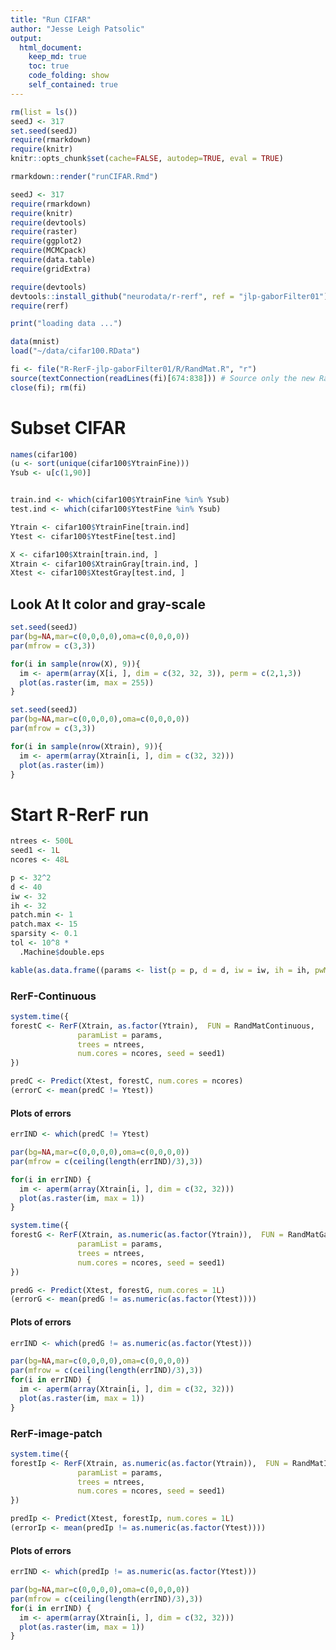 ```yaml
---
title: "Run CIFAR"
author: "Jesse Leigh Patsolic"
output: 
  html_document:
    keep_md: true
    toc: true
    code_folding: show
    self_contained: true
---
```


<!--
### ### INITIAL COMMENTS HERE ###
###
### Jesse Leigh Patsolic 
### 2018 <jpatsolic@jhu.edu>
### S.D.G 
#
-->

```r
rm(list = ls())
seedJ <- 317
set.seed(seedJ)
require(rmarkdown)
require(knitr)
knitr::opts_chunk$set(cache=FALSE, autodep=TRUE, eval = TRUE)

rmarkdown::render("runCIFAR.Rmd")
```

<style type="text/css">
.table {
    width: 40%;
}
tr:hover {background-color:#f5f5f5;}
</style>

```r
seedJ <- 317
require(rmarkdown)
require(knitr)
require(devtools)
require(raster)
require(ggplot2)
require(MCMCpack)
require(data.table)
require(gridExtra)

require(devtools)
devtools::install_github("neurodata/r-rerf", ref = "jlp-gaborFilter01")
require(rerf)

print("loading data ...")

data(mnist)
load("~/data/cifar100.RData")

fi <- file("R-RerF-jlp-gaborFilter01/R/RandMat.R", "r")
source(textConnection(readLines(fi)[674:838])) # Source only the new RandMatGabor function
close(fi); rm(fi)
```


# Subset CIFAR

```r
names(cifar100)
(u <- sort(unique(cifar100$YtrainFine)))
Ysub <- u[c(1,90)]


train.ind <- which(cifar100$YtrainFine %in% Ysub)
test.ind <- which(cifar100$YtestFine %in% Ysub)

Ytrain <- cifar100$YtrainFine[train.ind]
Ytest <- cifar100$YtestFine[test.ind]

X <- cifar100$Xtrain[train.ind, ]
Xtrain <- cifar100$XtrainGray[train.ind, ]
Xtest <- cifar100$XtestGray[test.ind, ]
```

## Look At It color and gray-scale

```r
set.seed(seedJ)
par(bg=NA,mar=c(0,0,0,0),oma=c(0,0,0,0))
par(mfrow = c(3,3))

for(i in sample(nrow(X), 9)){
  im <- aperm(array(X[i, ], dim = c(32, 32, 3)), perm = c(2,1,3))
  plot(as.raster(im, max = 255))
}
```

```r
set.seed(seedJ)
par(bg=NA,mar=c(0,0,0,0),oma=c(0,0,0,0))
par(mfrow = c(3,3))

for(i in sample(nrow(Xtrain), 9)){
  im <- aperm(array(Xtrain[i, ], dim = c(32, 32)))
  plot(as.raster(im))
}
```


# Start R-RerF run
```r
ntrees <- 500L
seed1 <- 1L
ncores <- 48L

p <- 32^2
d <- 40
iw <- 32
ih <- 32
patch.min <- 1
patch.max <- 15
sparsity <- 0.1
tol <- 10^8 * 
  .Machine$double.eps

kable(as.data.frame((params <- list(p = p, d = d, iw = iw, ih = ih, pwMin = patch.min, pwMax = patch.max, sparsity = sparsity, tol = tol))), digits = 8)
```

### RerF-Continuous

```r
system.time({
forestC <- RerF(Xtrain, as.factor(Ytrain),  FUN = RandMatContinuous, 
               paramList = params,
               trees = ntrees,
               num.cores = ncores, seed = seed1)
})

predC <- Predict(Xtest, forestC, num.cores = ncores)
(errorC <- mean(predC != Ytest))
```

#### Plots of errors

```r
errIND <- which(predC != Ytest)

par(bg=NA,mar=c(0,0,0,0),oma=c(0,0,0,0))
par(mfrow = c(ceiling(length(errIND)/3),3))

for(i in errIND) {
  im <- aperm(array(Xtrain[i, ], dim = c(32, 32)))
  plot(as.raster(im, max = 1))
}
```


```r
system.time({
forestG <- RerF(Xtrain, as.numeric(as.factor(Ytrain)),  FUN = RandMatGabor, 
               paramList = params,
               trees = ntrees,
               num.cores = ncores, seed = seed1)
})

predG <- Predict(Xtest, forestG, num.cores = 1L)
(errorG <- mean(predG != as.numeric(as.factor(Ytest))))
```

#### Plots of errors

```r
errIND <- which(predG != as.numeric(as.factor(Ytest)))

par(bg=NA,mar=c(0,0,0,0),oma=c(0,0,0,0))
par(mfrow = c(ceiling(length(errIND)/3),3))
for(i in errIND) {
  im <- aperm(array(Xtrain[i, ], dim = c(32, 32)))
  plot(as.raster(im, max = 1))
}
```

### RerF-image-patch

```r
system.time({
forestIp <- RerF(Xtrain, as.numeric(as.factor(Ytrain)),  FUN = RandMatImagePatch, 
               paramList = params,
               trees = ntrees,
               num.cores = ncores, seed = seed1)
})

predIp <- Predict(Xtest, forestIp, num.cores = 1L)
(errorIp <- mean(predIp != as.numeric(as.factor(Ytest))))
```

#### Plots of errors

```r
errIND <- which(predIp != as.numeric(as.factor(Ytest)))

par(bg=NA,mar=c(0,0,0,0),oma=c(0,0,0,0))
par(mfrow = c(ceiling(length(errIND)/3),3))
for(i in errIND) {
  im <- aperm(array(Xtrain[i, ], dim = c(32, 32)))
  plot(as.raster(im, max = 1))
}
```


<!--
#   Time:
##  Working status:
### Comments:
####Soli Deo Gloria
--> 

